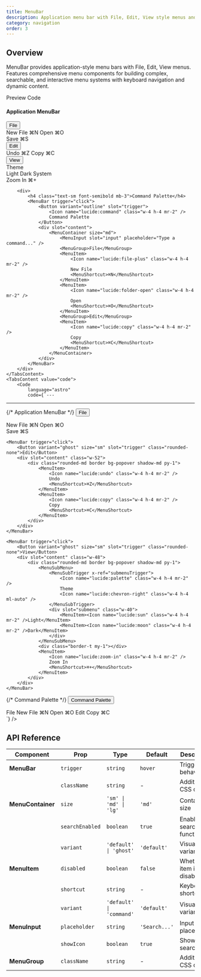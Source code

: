 ```yaml
---
title: MenuBar
description: Application menu bar with File, Edit, View style menus and comprehensive menu components
category: navigation
order: 3
---
```



## Overview

MenuBar provides application-style menu bars with File, Edit, View menus. Features comprehensive menu components for building complex, searchable, and interactive menu systems with keyboard navigation and dynamic content.

<Tabs defaultValue="preview" class="h-auto">
    <TabsList variant="pills" slot="list">
        <TabsTrigger value="preview" variant="pills">Preview</TabsTrigger>
        <TabsTrigger value="code" variant="pills">Code</TabsTrigger>
    </TabsList>
    <TabsContent value="preview" preview class="flex flex-col justify-center space-y-8">
        <div>
            <h4 class="text-sm font-semibold mb-3">Application MenuBar</h4>
            <MenuBar class="flex border rounded-md bg-background">
                <MenuBar trigger="click">
                    <Button variant="ghost" size="sm" slot="trigger" class="rounded-none">File</Button>
                    <div slot="content" class="w-56">
                        <div class="rounded-md border bg-popover text-popover-foreground shadow-md py-1">
                            <MenuItem>
                                <Icon name="lucide:file-plus" class="w-4 h-4 mr-2" />
                                New File
                                <MenuShortcut>⌘N</MenuShortcut>
                            </MenuItem>
                            <MenuItem>
                                <Icon name="lucide:folder-open" class="w-4 h-4 mr-2" />
                                Open
                                <MenuShortcut>⌘O</MenuShortcut>
                            </MenuItem>
                            <div class="border-t my-1"></div>
                            <MenuItem>
                                <Icon name="lucide:save" class="w-4 h-4 mr-2" />
                                Save
                                <MenuShortcut>⌘S</MenuShortcut>
                            </MenuItem>
                        </div>
                    </div>
                </MenuBar>
                <MenuBar trigger="click">
                    <Button variant="ghost" size="sm" slot="trigger" class="rounded-none">Edit</Button>
                    <div slot="content" class="w-52">
                        <div class="rounded-md border bg-popover text-popover-foreground shadow-md py-1">
                            <MenuItem>
                                <Icon name="lucide:undo" class="w-4 h-4 mr-2" />
                                Undo
                                <MenuShortcut>⌘Z</MenuShortcut>
                            </MenuItem>
                            <MenuItem>
                                <Icon name="lucide:copy" class="w-4 h-4 mr-2" />
                                Copy
                                <MenuShortcut>⌘C</MenuShortcut>
                            </MenuItem>
                        </div>
                    </div>
                </MenuBar>
                <MenuBar trigger="click">
                    <Button variant="ghost" size="sm" slot="trigger" class="rounded-none">View</Button>
                    <div slot="content" class="w-48">
                        <div class="rounded-md border bg-popover text-popover-foreground shadow-md py-1">
                            <MenuSubMenu>
                                <MenuSubTrigger x-ref="submenuTrigger">
                                    <Icon name="lucide:palette" class="w-4 h-4 mr-2" />
                                    Theme
                                    <Icon name="lucide:chevron-right" class="w-4 h-4 ml-auto" />
                                </MenuSubTrigger>
                                <div slot="submenu" class="w-40">
                                    <MenuItem><Icon name="lucide:sun" class="w-4 h-4 mr-2" />Light</MenuItem>
                                    <MenuItem><Icon name="lucide:moon" class="w-4 h-4 mr-2" />Dark</MenuItem>
                                    <MenuItem><Icon name="lucide:monitor" class="w-4 h-4 mr-2" />System</MenuItem>
                                </div>
                            </MenuSubMenu>
                            <div class="border-t my-1"></div>
                            <MenuItem>
                                <Icon name="lucide:zoom-in" class="w-4 h-4 mr-2" />
                                Zoom In
                                <MenuShortcut>⌘+</MenuShortcut>
                            </MenuItem>
                        </div>
                    </div>
                </MenuBar>
            </MenuBar>
        </div>
        
        <div>
            <h4 class="text-sm font-semibold mb-3">Command Palette</h4>
            <MenuBar trigger="click">
                <Button variant="outline" slot="trigger">
                    <Icon name="lucide:command" class="w-4 h-4 mr-2" />
                    Command Palette
                </Button>
                <div slot="content">
                    <MenuContainer size="md">
                        <MenuInput slot="input" placeholder="Type a command..." />
                        <MenuGroup>File</MenuGroup>
                        <MenuItem>
                            <Icon name="lucide:file-plus" class="w-4 h-4 mr-2" />
                            New File
                            <MenuShortcut>⌘N</MenuShortcut>
                        </MenuItem>
                        <MenuItem>
                            <Icon name="lucide:folder-open" class="w-4 h-4 mr-2" />
                            Open
                            <MenuShortcut>⌘O</MenuShortcut>
                        </MenuItem>
                        <MenuGroup>Edit</MenuGroup>
                        <MenuItem>
                            <Icon name="lucide:copy" class="w-4 h-4 mr-2" />
                            Copy
                            <MenuShortcut>⌘C</MenuShortcut>
                        </MenuItem>
                    </MenuContainer>
                </div>
            </MenuBar>
        </div>
    </TabsContent>
    <TabsContent value="code">
        <Code
            language="astro"
            code={`---
---

{/* Application MenuBar */}
<MenuBar class="flex border rounded-md bg-background">
    <MenuBar trigger="click">
        <Button variant="ghost" size="sm" slot="trigger" class="rounded-none">File</Button>
        <div slot="content" class="w-56">
            <div class="rounded-md border bg-popover shadow-md py-1">
                <MenuItem>
                    <Icon name="lucide:file-plus" class="w-4 h-4 mr-2" />
                    New File
                    <MenuShortcut>⌘N</MenuShortcut>
                </MenuItem>
                <MenuItem>
                    <Icon name="lucide:folder-open" class="w-4 h-4 mr-2" />
                    Open
                    <MenuShortcut>⌘O</MenuShortcut>
                </MenuItem>
                <div class="border-t my-1"></div>
                <MenuItem>
                    <Icon name="lucide:save" class="w-4 h-4 mr-2" />
                    Save
                    <MenuShortcut>⌘S</MenuShortcut>
                </MenuItem>
            </div>
        </div>
    </MenuBar>
    
    <MenuBar trigger="click">
        <Button variant="ghost" size="sm" slot="trigger" class="rounded-none">Edit</Button>
        <div slot="content" class="w-52">
            <div class="rounded-md border bg-popover shadow-md py-1">
                <MenuItem>
                    <Icon name="lucide:undo" class="w-4 h-4 mr-2" />
                    Undo
                    <MenuShortcut>⌘Z</MenuShortcut>
                </MenuItem>
                <MenuItem>
                    <Icon name="lucide:copy" class="w-4 h-4 mr-2" />
                    Copy
                    <MenuShortcut>⌘C</MenuShortcut>
                </MenuItem>
            </div>
        </div>
    </MenuBar>
    
    <MenuBar trigger="click">
        <Button variant="ghost" size="sm" slot="trigger" class="rounded-none">View</Button>
        <div slot="content" class="w-48">
            <div class="rounded-md border bg-popover shadow-md py-1">
                <MenuSubMenu>
                    <MenuSubTrigger x-ref="submenuTrigger">
                        <Icon name="lucide:palette" class="w-4 h-4 mr-2" />
                        Theme
                        <Icon name="lucide:chevron-right" class="w-4 h-4 ml-auto" />
                    </MenuSubTrigger>
                    <div slot="submenu" class="w-40">
                        <MenuItem><Icon name="lucide:sun" class="w-4 h-4 mr-2" />Light</MenuItem>
                        <MenuItem><Icon name="lucide:moon" class="w-4 h-4 mr-2" />Dark</MenuItem>
                    </div>
                </MenuSubMenu>
                <div class="border-t my-1"></div>
                <MenuItem>
                    <Icon name="lucide:zoom-in" class="w-4 h-4 mr-2" />
                    Zoom In
                    <MenuShortcut>⌘+</MenuShortcut>
                </MenuItem>
            </div>
        </div>
    </MenuBar>
</MenuBar>

{/* Command Palette */}
<MenuBar trigger="click">
    <Button variant="outline" slot="trigger">
        <Icon name="lucide:command" class="w-4 h-4 mr-2" />
        Command Palette
    </Button>
    <div slot="content">
        <MenuContainer size="md">
            <MenuInput slot="input" placeholder="Type a command..." />
            <MenuGroup>File</MenuGroup>
            <MenuItem>
                <Icon name="lucide:file-plus" class="w-4 h-4 mr-2" />
                New File
                <MenuShortcut>⌘N</MenuShortcut>
            </MenuItem>
            <MenuItem>
                <Icon name="lucide:folder-open" class="w-4 h-4 mr-2" />
                Open
                <MenuShortcut>⌘O</MenuShortcut>
            </MenuItem>
            <MenuGroup>Edit</MenuGroup>
            <MenuItem>
                <Icon name="lucide:copy" class="w-4 h-4 mr-2" />
                Copy
                <MenuShortcut>⌘C</MenuShortcut>
            </MenuItem>
        </MenuContainer>
    </div>
</MenuBar>`}
        />
    </TabsContent>
</Tabs>

## API Reference

| Component | Prop | Type | Default | Description |
| --------- | ---- | ---- | ------- | ----------- |
| **MenuBar** | `trigger` | `string` | `hover` | Trigger behavior |
| | `className` | `string` | - | Additional CSS classes |
| **MenuContainer** | `size` | `'sm' \| 'md' \| 'lg'` | `'md'` | Container size |
| | `searchEnabled` | `boolean` | `true` | Enable search functionality |
| | `variant` | `'default' \| 'ghost'` | `'default'` | Visual style variant |
| **MenuItem** | `disabled` | `boolean` | `false` | Whether item is disabled |
| | `shortcut` | `string` | - | Keyboard shortcut |
| | `variant` | `'default' \| 'command'` | `'default'` | Visual style variant |
| **MenuInput** | `placeholder` | `string` | `'Search...'` | Input placeholder |
| | `showIcon` | `boolean` | `true` | Show search icon |
| **MenuGroup** | `className` | `string` | - | Additional CSS classes |